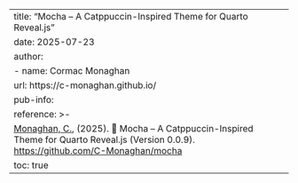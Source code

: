 ---
title: "Mocha – A Catppuccin-Inspired Theme for Quarto Reveal.js"
date: 2025-07-23
author:
  - name: Cormac Monaghan
    url: https://c-monaghan.github.io/     
pub-info:
  reference: >-
    <a href="https://github.com/C-Monaghan">Monaghan, C.</a>, (2025). 🧁 Mocha – A Catppuccin-Inspired Theme for Quarto Reveal.js (Version 0.0.9). <a href = "https://github.com/C-Monaghan/mocha"> https://github.com/C-Monaghan/mocha </a>
toc: true
---